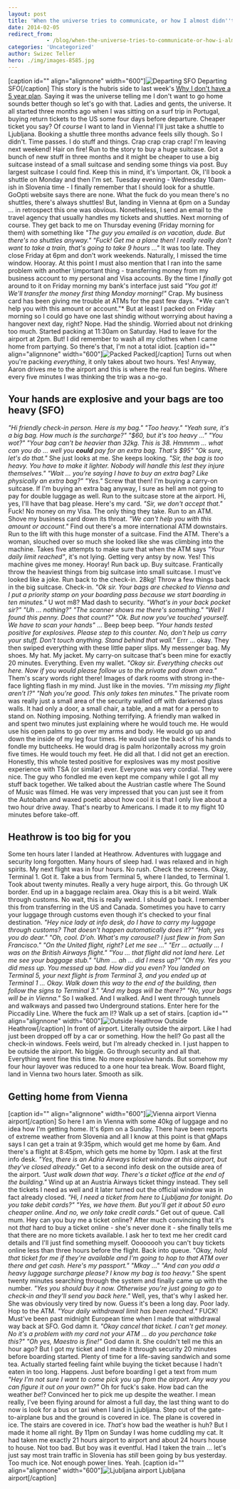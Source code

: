 ```yaml
---
layout: post
title: 'When the universe tries to communicate, or how I almost didn''t get home'
date: 2014-02-05
redirect_from: 
            - /blog/when-the-universe-tries-to-communicate-or-how-i-almost-didnt-get-home/swizec/6511
categories: 'Uncategorized'
author: Swizec Teller
hero: ./img/images-8585.jpg
---
```

\[caption id="" align="alignnone" width="600"]![Departing SFO](./img/images-8585.jpg "Departing SFO") Departing SFO\[/caption] This story is the hubris side to last week's [Why I don't have a 5 year plan](http://swizec.com/blog/why-i-dont-have-a-5-year-plan/swizec/6508). Saying it was the universe telling me I don't want to go home sounds better though so let's go with that. Ladies and gents, the universe. It all started three months ago when I was sitting on a surf trip in Portugal, buying return tickets to the US some four days before departure. Cheaper ticket you say? Of _course_ I want to land in Vienna! I'll just take a shuttle to Ljubljana. Booking a shuttle three months advance feels silly though. So I didn't. Time passes. I do stuff and things. Crap crap crap crap! I'm leaving next weekend! Hair on fire! Run to the story to buy a huge suitcase. Got a bunch of new stuff in three months and it might be cheaper to use a big suitcase instead of a small suitcase and sending some things via post. Buy largest suitcase I could find. Keep this in mind, it's \\important. Ok, I'll book a shuttle on Monday and then I'm set. Tuesday evening - Wednesday 10am-ish in Slovenia time - I finally remember that I should look for a shuttle. GoOpti website says there are none. What the fuck do you mean there's no shuttles, there's always shuttles! But, landing in Vienna at 6pm on a Sunday ... in retrospect this one was obvious. Nonetheless, I send an email to the travel agency that usually handles my tickets and shuttles. Next morning of course. They get back to me on Thursday evening (Friday morning for them) with something like _"The guy you emailed is on vacation, dude. But there's no shuttles anyway."_ _"Fuck! Get me a plane then! I really really don't want to take a train, that's going to take 9 hours ..."_ It was too late. They close Friday at 6pm and don't work weekends. Naturally, I missed the time window. Hooray. At this point I must also mention that I ran into the same problem with another \\important thing - transferring money from my business account to my personal and Visa accounts. By the time I _finally_ got around to it on Friday morning my bank's interface just said _"You got it! We'll transfer the money first thing Monday morning!"_ Crap. My business card has been giving me trouble at ATMs for the past few days. "\*We can't help you with this amount or account."\* But at least I packed on Friday morning so I could go have one last shindig without worrying about having a hangover next day, right? Nope. Had the shindig. Worried about not drinking too much. Started packing at 11:30am on Saturday. Had to leave for the airport at 2pm. But! I did remember to wash all my clothes when I came home from partying. So there's that, I'm not a total idiot. \[caption id="" align="alignnone" width="600"]![Packed](./img/images-8586.jpg "Packed") Packed\[/caption] Turns out when you're packing _everything_, it only takes about two hours. Yes! Anyway, Aaron drives me to the airport and this is where the real fun begins. Where every five minutes I was thinking the trip was a no-go.

## Your hands are explosive and your bags are too heavy (SFO)

_"Hi friendly check-in person. Here is my bag."_ _"Too heavy."_ _"Yeah sure, it's a big bag. How much is the surcharge?"_ _"$60, but it's too heavy ..."_ _"You wot?"_ _"Your bag can't be heavier than 32kg. This is 38. Hmmmm ... what can you do ... well you **could** pay for an extra bag. That's $95"_ _"Ok sure, let's do that."_ She just looks at me. She keeps looking. _"Sir, the bag is too heavy. You have to make it lighter. Nobody will handle this lest they injure themselves."_ _"Wait ... you're saying I have to buy an extra bag? Like physically an extra bag?"_ _"Yes."_ Screw that then! I'm buying a carry-on suitcase. If I'm buying an extra bag anyway, I sure as hell am not going to pay for double luggage as well. Run to the suitcase store at the airport. Hi, yes, I'll have that bag please. Here's my card. _"Sir, we don't accept that."_ Fuck! No money on my Visa. The only thing they take. Run to an ATM. Shove my business card down its throat. _"We can't help you with this amount or account."_ Find out there's a more international ATM downstairs. Run to the lift with this huge monster of a suitcase. Find the ATM. There's a woman, slouched over so much she looked like she was climbing into the machine. Takes five attempts to make sure that when the ATM says _"Your daily limit reached"_, it's not lying. Getting very antsy by now. Yes! This machine gives me money. Hooray! Run back up. Buy suitcase. Frantically throw the heaviest things from big suitcase into small suitcase. I must've looked like a joke. Run back to the check-in. 28kg! Throw a few things back in the big suitcase. Check-in. _"Ok sir. Your bags are checked to Vienna and I put a priority stamp on your boarding pass because we start boarding in ten minutes."_ U wot m8? Mad dash to security. _"What's in your back pocket sir?"_ _"Uh ... nothing?"_ _"The scanner shows me there's something."_ _"Well I found this penny. Does that count?"_ _"Ok. But now you've touched yourself. We have to scan your hands"_ ... Beep beep beep. _"Your hands tested positive for explosives. Please step to this counter. No, don't help us carry your stuff. Don't touch anything. Stand behind that wall."_ Errr ... okay. They then swiped everything with these little paper slips. My messenger bag. My shoes. My hat. My jacket. My carry-on suitcase that's been mine for exactly 20 minutes. Everything. Even my wallet. _"Okay sir. Everything checks out here. Now if you would please follow us to the private pad down area."_ Them's scary words right there! Images of dark rooms with strong in-the-face lighting flash in my mind. Just like in the movies. _"I'm missing my flight aren't I?"_ _"Nah you're good. This only takes ten minutes."_ The private room was really just a small area of the security walled off with darkened glass walls. It had only a door, a small chair, a table, and a mat for a person to stand on. Nothing imposing. Nothing terrifying. A friendly man walked in and spent two minutes just explaining where he would touch me. He would use his open palms to go over my arms and body. He would go up and down the inside of my leg four times. He would use the back of his hands to fondle my buttcheeks. He would drag is palm horizontally across my groin five times. He would touch my feet. He did all that. I did not get an erection. Honestly, this whole tested positive for explosives was my most positive experience with TSA (or similar) ever. Everyone was very cordial. They were nice. The guy who fondled me even kept me company while I got all my stuff back together. We talked about the Austrian castle where The Sound of Music was filmed. He was very impressed that you can just see it from the Autobahn and waxed poetic about how cool it is that I only live about a two hour drive away. That's nearby to Americans. I made it to my flight 10 minutes before take-off.

## Heathrow is too big for you

Some ten hours later I landed at Heathrow. Adventures with luggage and security long forgotten. Many hours of sleep had. I was relaxed and in high spirits. My next flight was in four hours. No rush. Check the screens. Okay, Terminal 1. Got it. Take a bus from Terminal 5, where I landed, to Terminal 1. Took about twenty minutes. Really a very huge airport, this. Go through UK border. End up in a baggage reclaim area. Okay this is a bit weird. Walk through customs. No wait, this is really weird. I should go back. I remember this from transferring in the US and Canada. Sometimes you have to carry your luggage through customs even though it's checked to your final destination. _"Hey nice lady at info desk, do I have to carry my luggage through customs? That doesn't happen automatically does it?"_ _"Hah, yes you do dear."_ _"Oh, cool. D'oh. What's my carousel? I just flew in from San Francisco."_ _"On the United flight, right? Let me see ..."_ _"Err ... actually ... I was on the British Airways flight."_ _"You ... that flight did not land here. Let me see your baggage stub."_ _"Uhm ... ah ... did I mess up?"_ _"Oh my. Yes you did mess up. You messed up bad. How did you even? You landed on Terminal 5, your next flight is from Terminal 3, and you ended up at Terminal 1 ... Okay. Walk down this way to the end of the building, then follow the signs to Terminal 3."_ _"And my bags will be there?"_ _"No, your bags will be in Vienna."_ So I walked. And I walked. And I went through tunnels and walkways and passed two Underground stations. Enter here for the Piccadily Line. Where the fuck am I!? Walk up a set of stairs. \[caption id="" align="alignnone" width="600"]![Outside Heathrow](./img/images-8587.jpg "Outside Heathrow") Outside Heathrow\[/caption] In front of airport. Literally outside the airport. Like I had just been dropped off by a car or something. How the hell? Go past all the check-in windows. Feels weird, but I'm already checked in. I just happen to be outside the airport. No biggie. Go through security and all that. Everything went fine this time. No more explosive hands. But somehow my four hour layover was reduced to a one hour tea break. Wow. Board flight, land in Vienna two hours later. Smooth as silk.

## Getting home from Vienna

\[caption id="" align="alignnone" width="600"]![Vienna airport](./img/images-8588.jpg "Vienna airport") Vienna airport\[/caption] So here I am in Vienna with some 40kg of luggage and no idea how I'm getting home. It's 6pm on a Sunday. There have been reports of extreme weather from Slovenia and all I know at this point is that gMaps says I can get a train at 9:35pm, which would get me home by 6am. And there's a flight at 8:45pm, which gets me home by 10pm. I ask at the first info desk. _"Yes, there is an Adria Airways ticket window at this airport, but they've closed already."_ Get to a second info desk on the outside area of the airport. _"Just walk down that way. There's a ticket office at the end of the building."_ Wind up at an Austria Airways ticket thingy instead. They sell the tickets I need as well and it later turned out the official window was in fact already closed. _"Hi, I need a ticket from here to Ljubljana for tonight. Do you take debit cards?"_ _"Yes, we have them. But you'll get it about 50 euro cheaper online. And no, we only take credit cards."_ Get out of queue. Call mum. Hey can you buy me a ticket online? After much convincing that it's not _that_ hard to buy a ticket online - she's never done it - she finally tells me that there are no more tickets available. I ask her to text me her credit card details and I'll just find something myself. Oooooooh you can't buy tickets online less than three hours before the flight. Back into queue. _"Okay, hold that ticket for me if they're available and I'm going to hop to that ATM over there and get cash. Here's my passport."_ _"Mkay ..."_ _"And can you add a heavy luggage surcharge please? I know my bag is too heavy."_ She spent twenty minutes searching through the system and finally came up with the number. _"Yes you should buy it now. Otherwise you're just going to go to check-in and they'll send you back here."_ Well, yes, that's why I asked her. She was obviously very tired by now. Guess it's been a long day. Poor lady. Hop to the ATM. _"Your daily withdrawal limit has been reached."_ FUCK! Must've been past midnight European time when I made that withdrawal way back at SFO. God damn it. _"Okay cancel that ticket. I can't get money. No it's a problem with my card not your ATM ... do you perchance take this?"_ _"Oh yes, Maestro is fine!"_ God damn it. She couldn't tell me this an hour ago? But I got my ticket and I made it through security 20 minutes before boarding started. Plenty of time for a life-saving sandwich and some tea. Actually started feeling faint while buying the ticket because I hadn't eaten in too long. Happens. Just before boarding I get a text from mum _"Hey I'm not sure I want to come pick you up from the airport. Any way you can figure it out on your own?"_ Oh for fuck's sake. How bad can the weather _be_!? Convinced her to pick me up despite the weather. I mean really, I've been flying around for almost a full day, the last thing want to do now is look for a bus or taxi when I land in Ljubljana. Step out of the gate-to-airplane bus and the ground is covered in ice. The plane is covered in ice. The stairs are covered in ice. _That's_ how bad the weather is huh? But I made it home all right. By 11pm on Sunday I was home cuddling my cat. It had taken me exactly 21 hours airport to airport and about 24 hours house to house. Not too bad. But boy was it eventful. Had I taken the train ... let's just say most train traffic in Slovenia has _still_ been going by bus yesterday. Too much ice. Not enough power lines. Yeah. \[caption id="" align="alignnone" width="600"]![Ljubljana airport](./img/images-8589.jpg "Ljubljana airport") Ljubljana airport\[/caption]